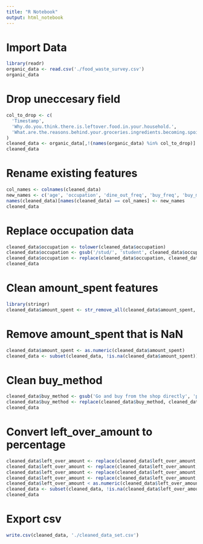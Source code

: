 ```yaml
---
title: "R Notebook"
output: html_notebook
---
```



# Import Data
```r
library(readr)
organic_data <- read.csv('./food_waste_survey.csv')
organic_data
```
# Drop uneccesary field
```r
col_to_drop <- c(
  'Timestamp', 
  'Why.do.you.think.there.is.leftover.food.in.your.household.',
  'What.are.the.reasons.behind.your.groceries.ingredients.becoming.spoiled.or.expired.'
)
cleaned_data <- organic_data[,!(names(organic_data) %in% col_to_drop)]
cleaned_data
```

# Rename existing features
```r
col_names <- colnames(cleaned_data)
new_names <- c('age', 'occupation', 'dine_out_freq', 'buy_freq', 'buy_method', 'amount_spent', 'left_over_amount')
names(cleaned_data)[names(cleaned_data) == col_names] <- new_names
cleaned_data
```
# Replace occupation data
```r
cleaned_data$occupation <- tolower(cleaned_data$occupation)
cleaned_data$occupation <- gsub('/stud/', 'student', cleaned_data$occupation)
cleaned_data$occupation <- replace(cleaned_data$occupation, cleaned_data$occupation != 'student', 'employee')
cleaned_data
```

# Clean amount_spent features
```r
library(stringr)
cleaned_data$amount_spent <- str_remove_all(cleaned_data$amount_spent, '[$]')
```

# Remove amount_spent that is NaN
```r
cleaned_data$amount_spent <- as.numeric(cleaned_data$amount_spent)
cleaned_data <- subset(cleaned_data, !is.na(cleaned_data$amount_spent))
```

# Clean buy_method
```r
cleaned_data$buy_method <- gsub('Go and buy from the shop directly', 'physical shop', cleaned_data$buy_method)
cleaned_data$buy_method <- replace(cleaned_data$buy_method, cleaned_data$buy_method != 'physical shop', 'online')
cleaned_data
```
# Convert left_over_amount to percentage
```r
cleaned_data$left_over_amount <- replace(cleaned_data$left_over_amount, cleaned_data$left_over_amount == '1/4 of the food cooked', '25')
cleaned_data$left_over_amount <- replace(cleaned_data$left_over_amount, cleaned_data$left_over_amount == '1/2 of the food cooked', '50')
cleaned_data$left_over_amount <- replace(cleaned_data$left_over_amount, cleaned_data$left_over_amount == '1/3 of the food cooked', '33.33')
cleaned_data$left_over_amount <- replace(cleaned_data$left_over_amount, cleaned_data$left_over_amount == 'Never have food leftover', 0)
cleaned_data$left_over_amount < as.numeric(cleaned_data$left_over_amount)
cleaned_data <- subset(cleaned_data, !is.na(cleaned_data$left_over_amount))
cleaned_data
```
# Export csv
```r
write.csv(cleaned_data, './cleaned_data_set.csv')
```

